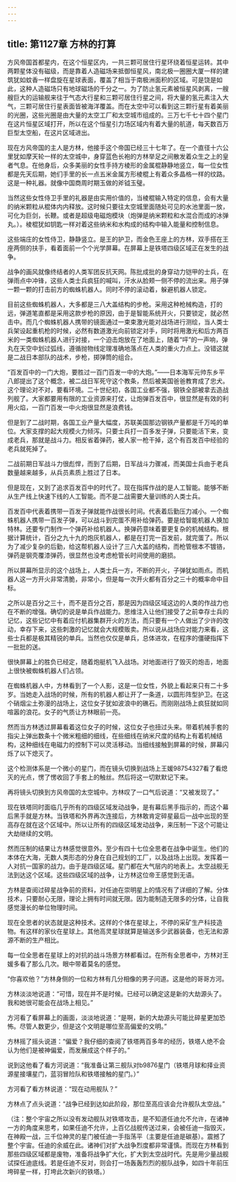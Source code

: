 ```yaml
---
---
---
```

title: 第1127章 方林的打算
---



方风帝国首都星内，在这个恒星区内，一共三颗可居住行星环绕着恒星运转。其中两颗星体没有磁级，而是靠着人造磁场来抵御恒星风，南北极一圈圈大厦一样的建筑犹如蚊香一样盘旋在星球表面，覆盖了相当于南极洲面积的区域。可是饶是如此，这种人造磁场只有地球磁场的千分之一。为了防止氢元素被恒星风剥离，一艘艘巨大的运输舰来往于气态大行星和三颗可居住行星之间，将大量的氢元素注入大气，三颗可居住行星表面皆被海洋覆盖。而在太空中可以看到这三颗行星有着美丽的光圈，这些光圈是由大量的太空工厂和太空城市组成的。三万七千七十四个星门在这片恒星区域打开，所以在这个恒星引力场区域内有着大量的航道，每天数百万巨型太空船，在这片区域进出。

现在方风帝国的主人是方林，他接手这个帝国已经三十七年了。在一个直径十六公里犹如摩天轮一样的太空城中，身穿蓝色长袍的方林举足之间散发着众生之上的皇者气息。在他身后，众多美丽的女性手持方棱形的金属棍静静地竖立，每一位女性都是先天后期，她们手里的长一点五米金属方形棱棍上有着众多晶格一样的纹路。这是一种礼器。就像中国商周时期玉做的斧钺玉璧。

当然这些女性侍卫手里的礼器是由实用价值的，当棱棍输入特定的信息，会有大量的纳米颗粒从棍体内内释放。这时候只要往太空城里面随处可见的水池里面一放，可化为巨剑，长鞭。或者是超级电磁炮模块（炮弹是纳米颗粒和水混合而成的冰弹丸。）。棱棍犹如钥匙一样对着这些纳米和水构成的结构中输入能量和控制信息。

这些端庄的女性侍卫，静静竖立。是王的护卫，而金色王座上的方林，双手搭在王座两侧的扶手，看着面前一个个光学屏幕。在屏幕上是铁塔四级区域正在发生的战争。

战争的画风就像终结者的人类军团反抗天网。陈批成批的身穿动力铠甲的士兵，在弹雨点中冲锋，这些人类士兵疯狂的喊叫，汗水从脸颊一侧不停的流出来。用子弹一颗一颗的打击前方的蜘蛛机器人。同时不停的滚动着，躲避机器人锁定。

目前这些蜘蛛机器人，大多都是三八大盖结构的步枪。采用这种枪械构造，打的远，弹道笔直都是采用这款步枪的原因，由于是智能系统开火，只要锁定，就必然击中。而几个蜘蛛机器人携带的镜面通过一束束激光能对战场进行测绘，当人类士兵架设起重机枪的时候，必然有数道激光向前锁定对手，同时将用激光和后方两百米的一类蜘蛛机器人进行对接，一个迫击炮放在了地面上，随着“呯”的一声响，弹丸在天空中划过弧线，遵循抛物线定理准确地落点在人类的重火力点上。没错这就是二战日本部队的战术，步枪，掷弹筒的组合。

“百发百中的一门大炮，要胜过一百门百发一中的大炮。”——日本海军元帅东乡平八郎提出了这个概念，被二战日军死守这个教条，然后被美国爸爸教育成了忠犬。这个理论对不对，要看环境。二十世纪初，各国工业都不强，钢铁全部被拿去造战列舰了。大家都要用有限的工业资源来打仗，让炮弹百发百中，很显然是有效的利用火焰，一百门百发一中火炮很显然是浪费钱。

但是到了二战时期，各国工业产量大幅度，苏联美国那边钢铁产量都是千万吨的单位。大家支撑的起大规模火力倾泻。只要士兵打一百多发子弹，只要能活下来，变成老兵，那就是战斗力。相反省着弹药，被人家一枪干掉，这个有百发百中经验的老兵就死掉了。

二战前期日军战斗力很彪悍，而到了后期，日军战斗力骤减，而美国士兵由于老兵数量越来越多，从兵员素质上胜过了日本。

但是现在，又到了追求百发百中的时代了。现在指挥作战的是人工智能。能够不断从生产线上快速下线的人工智能。而不是二战需要大量训练的人类士兵。

百发百中代表着携带一百发子弹就能作战很长时间。代表着后勤压力减小。一个蜘蛛机器人携带一百发子弹，可以战斗到完蛋不用补给弹药。要是给智能机器人换加特林。还要专门制作一个弹药补给机器人。换弹药意味着要更复杂的机械结构。根据计算统计，百分之九十九的炮灰机器人，都是在打完一百发前，就完蛋了。所以为了减少复杂的后勤，给这帮机器人设计了三八大盖的结构，而枪管根本不镀铬，弹药是钢壳覆漆弹药，很显然也没考虑枪管长时间使用的磨损。

所以屏幕所显示的这个战场上，人类士兵一方，不断的开火，子弹犹如雨点。而机器人这一方开火非常清脆，非常小，但是每一次开火都有百分之三十的概率命中目标。

之所以是百分之三十，而不是百分之百，那是因为四级区域这边的人类的作战力也在不断的增强。确切的说是单兵作战能力。思维注入让他们接受了之前幸存士兵的记忆，这些记忆中有着应付机器集群开火的方法，而只要有一个人做出了少许的改动，幸存下来，这些刺激的记忆就会大规模贩卖。所以说从战场应对能力来看，这些士兵都是极其精锐的单兵。当然也仅仅是单兵，总体进攻，在程序的僵硬指挥下一批批的送。

很快屏幕上的胜负已经定，随着炮艇机飞入战场。对地面进行了毁灭的炮击，地面上很快被蜘蛛机器人们占领。

在蜘蛛机器人中，方林看到了一个人影，这是一位女性，外貌上看起来只有二十多岁。当她走入战场的时候，所有的机器人都让开了一条道，以圆形阵型护卫。在这个硝烟尘土弥漫的战场上，这位女子犹如波浪中的礁石。而刚刚战场上疯狂就如同喧嚣的浪花。女子的气质让方林眼前一亮。

然而当方林透过屏幕看着这位女子的时候，这位女子也扭过头来。带着机械手套的指尖上弹出数条十个微米粗细的细线，在些细线在纳米尺度的结构上有着机械结构，这种细线在电磁力的控制下可以灵活移动。当细线接触到屏幕的时候，屏幕闪烁了以下熄灭了。

这个检测体系是一个微小的星门，而在镜头切换到战场上王媛98754327看了看熄灭的光点，愣了愣收回了手套上的触丝。然后将这一切默默记下来。

再将镜头切换到方风帝国的太空城中。方林叹了一口气后说道：“又被发现了。”

现在铁塔同时面临几乎所有的四级区域发动战争，是有幕后黑手指示的，而这个幕后黑手就是方林。当铁塔和外界再次连接后，方林敢肯定碎星最后一战中出现的至高存在就在这个区域中。所以让所有的四级区域发动战争，来压制一下这个可能让大劫继续的文明。

然而压制的结果让方林感觉很意外。至少有四十七位全思者在战争中诞生。他们的本体在大海，无数人类形态的分身在自己规划的工厂，以及战场上出现。发挥着一人对抗一国家的战力。由于是四级区域。星门都在大气层内的地表上。太空战舰无法到达这个区域。这些四级区域的战争，让方林这位帝王感觉到无语。

方林是查阅过碎星战争前的资料，对任迪在崇明星上的情况有了详细的了解。分体技术，只要耐心无限，理论上拥有时间就无限。因为能制造无限多的分体，让自我感觉漫长的单位物理时间。

现在全思者的状态就是这种技术。这样的个体在星球上，不停的采矿生产科技造物。有这样的家伙在星球上。其他高灵星球就算是输送多少武器装备，也无法和源源不断的生产相比。

每一位全思者在星球上的对抗的战斗场景方林都看过。在所有全思者中，方林对王媛多看了那么几次。眼中带着莫名的感觉。

“你喜欢他？”方林身侧的一位和方林有几分相像的男子问道。这是他的哥哥方河。

方林淡淡地说道：“可惜，现在并不是时候。已经可以确定这是新的大劫源头了。我和她很可能会在战场上相见。”

方河看了看屏幕上的画面，淡淡地说道：“是啊，新的大劫源头可能比碎星更加恐怖。尽管人数更少，但是这个文明是哪位至高偏爱的文明。”

方林摇了摇头说道：“偏爱？我仔细的查阅了铁塔两百多年的经历，铁塔人绝不会认为他们是被神偏爱，而发展成这个样子的。”

说到这他看了看方河说道：“我准备让第三舰队对b9876星门（铁塔月球和择业资源星接壤星门，蓝羽冒险队和铁塔接触的星门。）”

方河看了看方林说道：“现在动用舰队？”

方林点了点头说道：“战争已经到达如此阶段，那位至高应该会允许舰队太空战。”

（注：整个宇宙之所以没有发动舰队对铁塔攻击，是不知道任迪允不允许，在诸神一方的角度来思考，如果任迪不允许，上百亿战舰传送过来，会被任迪一指毁灭，在神殿一战，三千位神灵的星门被任迪一手指荡平（主要是任迪是碳基）。震撼了整个宇宙。任迪的余威在此。诸神们对扩大战争烈度都非常谨慎。而现在方林看到那些四级区域都是废物，准备将战争扩大化，扩大到太空战时代。先是用少量战舰试探任迪底线。若是任迪不反对，则会打一场轰轰烈烈的舰队战争，如四十年前压垮碎星一样，打垮此次新兴的铁塔。）